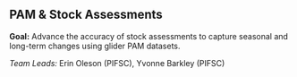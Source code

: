 ## PAM & Stock Assessments

**Goal:** Advance the accuracy of stock assessments to capture seasonal and long-term changes using glider PAM datasets.

*Team Leads:* Erin Oleson (PIFSC), Yvonne Barkley (PIFSC)